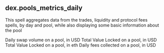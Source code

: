 ## dex.pools_metrics_daily 
This spell aggregates data from the trades, liquidity and protocol fees spells, by day and pool, while also displaying some basic information about the pool


<ParamField path="blockchain">

</ParamField>
<ParamField path="project">

</ParamField>
<ParamField path="version">

</ParamField>
<ParamField path="block_date">

</ParamField>
<ParamField path="project_contract_address">

</ParamField>
<ParamField path="pool_symbol">

</ParamField>
<ParamField path="pool_type">

</ParamField>
<ParamField path="swap_amount_usd">
Daily swap volume on a pool, in USD
</ParamField>
<ParamField path="tvl_usd">
Total Value Locked on a pool, in USD
</ParamField>
<ParamField path="tvl_eth">
Total Value Locked on a pool, in eth
</ParamField>
<ParamField path="fee_amount_usd">
Daily fees collected on a pool, in USD
</ParamField>

